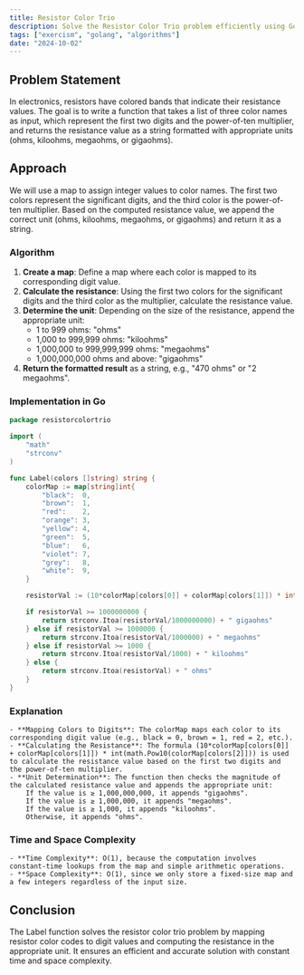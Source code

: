 ```yaml
---
title: Resistor Color Trio
description: Solve the Resistor Color Trio problem efficiently using Go.
tags: ["exercism", "golang", "algorithms"]
date: "2024-10-02"
---
```


## Problem Statement

In electronics, resistors have colored bands that indicate their resistance values. The goal is to write a function that takes a list of three color names as input, which represent the first two digits and the power-of-ten multiplier, and returns the resistance value as a string formatted with appropriate units (ohms, kiloohms, megaohms, or gigaohms).

## Approach

We will use a map to assign integer values to color names. The first two colors represent the significant digits, and the third color is the power-of-ten multiplier. Based on the computed resistance value, we append the correct unit (ohms, kiloohms, megaohms, or gigaohms) and return it as a string.

### Algorithm

1. **Create a map**: Define a map where each color is mapped to its corresponding digit value.
2. **Calculate the resistance**: Using the first two colors for the significant digits and the third color as the multiplier, calculate the resistance value.
3. **Determine the unit**: Depending on the size of the resistance, append the appropriate unit:
   - 1 to 999 ohms: "ohms"
   - 1,000 to 999,999 ohms: "kiloohms"
   - 1,000,000 to 999,999,999 ohms: "megaohms"
   - 1,000,000,000 ohms and above: "gigaohms"
4. **Return the formatted result** as a string, e.g., "470 ohms" or "2 megaohms".

### Implementation in Go

```go
package resistorcolortrio

import (
	"math"
	"strconv"
)

func Label(colors []string) string {
	colorMap := map[string]int{
		"black":  0,
		"brown":  1,
		"red":    2,
		"orange": 3,
		"yellow": 4,
		"green":  5,
		"blue":   6,
		"violet": 7,
		"grey":   8,
		"white":  9,
	}

	resistorVal := (10*colorMap[colors[0]] + colorMap[colors[1]]) * int(math.Pow10(colorMap[colors[2]]))

	if resistorVal >= 1000000000 {
		return strconv.Itoa(resistorVal/1000000000) + " gigaohms"
	} else if resistorVal >= 1000000 {
		return strconv.Itoa(resistorVal/1000000) + " megaohms"
	} else if resistorVal >= 1000 {
		return strconv.Itoa(resistorVal/1000) + " kiloohms"
	} else {
		return strconv.Itoa(resistorVal) + " ohms"
	}
}
```

### Explanation
	- **Mapping Colors to Digits**: The colorMap maps each color to its corresponding digit value (e.g., black = 0, brown = 1, red = 2, etc.).
	- **Calculating the Resistance**: The formula (10*colorMap[colors[0]] + colorMap[colors[1]]) * int(math.Pow10(colorMap[colors[2]])) is used to calculate the resistance value based on the first two digits and the power-of-ten multiplier.
	- **Unit Determination**: The function then checks the magnitude of the calculated resistance value and appends the appropriate unit:
		If the value is ≥ 1,000,000,000, it appends "gigaohms".
		If the value is ≥ 1,000,000, it appends "megaohms".
		If the value is ≥ 1,000, it appends "kiloohms".
		Otherwise, it appends "ohms".

### Time and Space Complexity

	- **Time Complexity**: O(1), because the computation involves constant-time lookups from the map and simple arithmetic operations.
	- **Space Complexity**: O(1), since we only store a fixed-size map and a few integers regardless of the input size.

## Conclusion
The Label function solves the resistor color trio problem by mapping resistor color codes to digit values and computing the resistance in the appropriate unit. It ensures an efficient and accurate solution with constant time and space complexity.